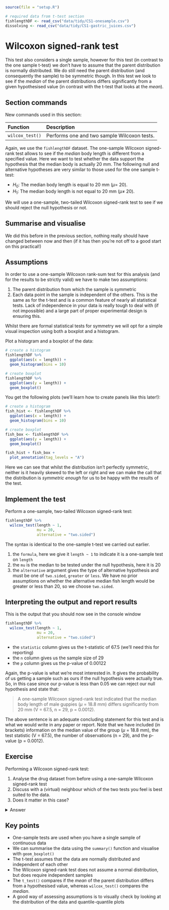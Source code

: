 ```r
source(file = "setup.R")
```

```r
# required data from t-test section
fishlengthDF <- read_csv("data/tidy/CS1-onesample.csv")
dissolving <- read_csv("data/tidy/CS1-gastric_juices.csv")
```

# Wilcoxon signed-rank test {#cs1-onesample-wilcoxon-signed-rank}
This test also considers a single sample, however for this test (in contrast to the one sample t-test) we don’t have to assume that the parent distribution is normally distributed. We do still need the parent distribution (and consequently the sample) to be symmetric though. In this test we look to see if the _median_ of the parent distributions differs significantly from a given hypothesised value (in contrast with the t-test that looks at the _mean_).

## Section commands
New commands used in this section:

| Function| Description|
|:- |:- |
|`wilcox_test()`| Performs one and two sample Wilcoxon tests.|

Again, we use the `fishlengthDF` dataset. The one-sample Wilcoxon signed-rank test allows to see if the _median_ body length is different from a specified value. Here we want to test whether the data support the hypothesis that the median body is actually 20 mm. The following null and alternative hypotheses are very similar to those used for the one sample t-test:

-	$H_0$: The median body length is equal to 20 mm ($\mu =$ 20).
-	$H_1$: The median body length is not equal to 20 mm ($\mu \neq$ 20).

We will use a one-sample, two-tailed Wilcoxon signed-rank test to see if we should reject the null hypothesis or not.

## Summarise and visualise
We did this before in the previous section, nothing really should have changed between now and then (if it has then you’re not off to a good start on this practical!)

## Assumptions
In order to use a one-sample Wilcoxon rank-sum test for this analysis (and for the results to be strictly valid) we have to make two assumptions:

1.	The parent distribution from which the sample is symmetric
2.	Each data point in the sample is independent of the others. This is the same as for the t-test and is a common feature of nearly all statistical tests. Lack of independence in your data is really tough to deal with (if not impossible) and a large part of proper experimental design is ensuring this.

Whilst there are formal statistical tests for symmetry we will opt for a simple visual inspection using both a boxplot and a histogram.

Plot a histogram and a boxplot of the data:

```r
# create a histogram
fishlengthDF %>% 
  ggplot(aes(x = length)) +
  geom_histogram(bins = 10)

# create boxplot
fishlengthDF %>% 
  ggplot(aes(y = length)) +
  geom_boxplot()
```

You get the following plots (we'll learn how to create panels like this later!):

```r
# create a histogram
fish_hist <- fishlengthDF %>% 
  ggplot(aes(x = length)) +
  geom_histogram(bins = 10)

# create boxplot
fish_box <- fishlengthDF %>% 
  ggplot(aes(y = length)) +
  geom_boxplot()

fish_hist + fish_box +
  plot_annotation(tag_levels = "A")
```

Here we can see that whilst the distribution isn’t perfectly symmetric, neither is it heavily skewed to the left or right and we can make the call that the distribution is _symmetric enough_ for us to be happy with the results of the test.

## Implement the test
Perform a one-sample, two-tailed Wilcoxon signed-rank test:

```r
fishlengthDF %>% 
  wilcox_test(length ~ 1,
              mu = 20,
              alternative = "two.sided")
```

The syntax is identical to the one-sample t-test we carried out earlier.

1. the `formula`, here we give it `length ~ 1` to indicate it is a one-sample test on `length`
2. the `mu` is the median to be tested under the null hypothesis, here it is 20
3. the `alternative` argument gives the type of alternative hypothesis and must be one of `two.sided`, `greater` or `less`. We have no prior assumptions on whether the alternative median fish length would be greater or less than 20, so we choose `two.sided`.

## Interpreting the output and report results
This is the output that you should now see in the console window

```r
fishlengthDF %>% 
  wilcox_test(length ~ 1,
              mu = 20,
              alternative = "two.sided")
```

* the `statistic` column gives us the t-statistic of 67.5 (we’ll need this for reporting)
* the `n` column gives us the sample size of 29
* the `p` column gives us the p-value of 0.00122

Again, the p-value is what we’re most interested in. It gives the probability of us getting a sample such as ours if the null hypothesis were actually true.
So, in this case since our p-value is less than 0.05 we can reject our null hypothesis and state that:

> A one-sample Wilcoxon signed-rank test indicated that the median body length of male guppies ($\mu$ = 18.8 mm) differs significantly from 20 mm (V = 67.5, n = 29, p = 0.0012).

The above sentence is an adequate concluding statement for this test and is what we would write in any paper or report. Note that we have included (in brackets) information on the median value of the group ($\mu$ = 18.8 mm), the test statistic (V = 67.5), the number of observations (n = 29), and the p-value (p = 0.0012).

## Exercise
:::exercise
Performing a Wilcoxon signed-rank test:

1. Analyse the drug dataset from before using a one-sample Wilcoxon signed-rank test
2. Discuss with a (virtual) neighbour which of the two tests you feel is best suited to the data.
3. Does it matter in this case?

<details><summary>Answer</summary>

### Hypotheses

$H_0$ : median $=$ 45s

$H_1$ : median $\neq$ 45s

### Assumptions

From the box-plot from the previous exercise we already know that the data are symmetric enough for the test to be valid.

### Wilcoxon signed-rank test
```r
dissolving %>% 
  wilcox_test(dissolving_time ~ 1,
              mu = 45,
              alternative = "two.sided")
```

>A one-sample Wilcoxon-signed rank test indicated that the median dissolving time of the drug is not significantly different from 45 s (V=22, n=8 , p=0.64)

### Discussion

In terms of choosing between the two test we can see that both meet their respective assumptions and so both tests are valid. In this case both tests also agree in terms of their conclusions i.e. that the average dissolving time (either mean or median) doesn't differ significantly from the proposed value of 45 s.

* So one answer would be that it doesn't matter which test you use.
* Another answer would be that you should pick the test that measures the quantity you're interested in _i.e._ if you care about medians then use the Wilcoxon test, whereas if you care about means then use the t-test.
* A final answer would be that, since both test are valid we would prefer to use the test with greater **power**. t-tests always have more power than Wilcoxon tests (as long as they're valid) and so we could report that one. (We'll talk about this in the last session but power is effectively the capacity of a test to detect a significant difference - so more power is better).

</details>

:::

## Key points
:::keypoints
- One-sample tests are used when you have a single sample of continuous data
- We can summarise the data using the `summary()` function and visualise with `geom_boxplot()`
- The t-test assumes that the data are normally distributed and independent of each other
- The Wilcoxon signed-rank test does not assume a normal distribution, but does require independent samples
- The `t_test()` compares if the _mean_ of the parent distribution differs from a hypothesised value, whereas `wilcox_test()` compares the _median_.
- A good way of assessing assumptions is to visually check by looking at the distribution of the data and quantile-quantile plots
:::
